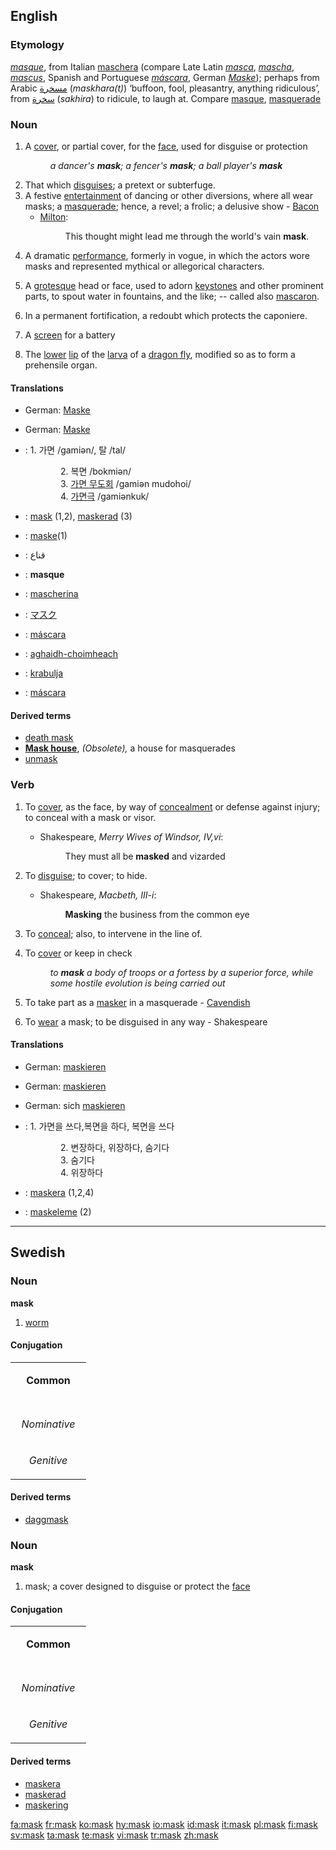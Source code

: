 ==English==

===Etymology===
{{F.}} ''[[masque]]'', from Italian [[maschera]] (compare Late Latin ''[[masca]]'', ''[[mascha]]'', ''[[mascus]]'', Spanish and Portuguese ''[[máscara]]'', German ''[[Maske]]''); perhaps from Arabic [[مسخرة]] (''maskhara(t)'') ‘buffoon, fool, pleasantry, anything ridiculous’, from [[سخرة]] (''sakhira'') to ridicule, to laugh at.  Compare [[masque]], [[masquerade]]

===Noun===
{{en-noun}}

# A [[cover]], or partial cover, for the [[face]], used for disguise or protection
#: ''a dancer's '''mask'''; a fencer's '''mask'''; a ball player's '''mask'''''
# That which [[disguise]]s; a pretext or subterfuge.
# A festive [[entertainment]] of dancing or other diversions, where all wear masks; a [[masquerade]]; hence, a revel; a frolic; a delusive show - [[Bacon]]
#*[[Milton]]:
#*:This thought might lead me through the world's vain '''mask'''.
# {{obsolete}} A dramatic [[performance]], formerly in vogue, in which the actors wore masks and represented mythical or allegorical characters.
# {{architecture}} A [[grotesque]] head or face, used to adorn [[keystone]]s and other prominent parts, to spout water in fountains, and the like; -- called also [[mascaron]].
# {{context|fortification}} In a permanent fortification, a redoubt which protects the caponiere.
# {{context|fortification}} A [[screen]] for a battery
# {{zoology}} The [[lower]] [[lip]] of the [[larva]] of a [[dragon fly]], modified so as to form a prehensile organ.

====Translations====
{{trans-top|A cover, or partial cover, for the face, used for disguise or protection}}
*German: [[Maske]] {{f}}
{{trans-mid}}
{{trans-bottom}}

{{trans-top|That which disguises}}
*German: [[Maske]] {{f}}
{{trans-mid}}
{{trans-bottom}}

{{trans-top|A festive entertainment}}
{{trans-mid}}
{{trans-bottom}}

{{trans-top|A dramatic performance in which the actors wore masks}}
{{trans-mid}}
{{trans-bottom}}

{{trans-top|(architecture) A grotesque head or face}}
{{trans-mid}}
{{trans-bottom}}

{{trans-top|(Fortification) A redoubt which protects the caponiere}}
{{trans-mid}}
{{trans-bottom}}

{{trans-top|(Fortification): A screen for a battery}}
{{trans-mid}}
{{trans-bottom}}

{{trans-top|(zoology) The lower lip of the larva of a dragon fly}}
{{trans-mid}}
{{trans-bottom}}

{{checktrans}}
*{{ttbc|Korean}}: 1. 가면 /gamiən/, 탈 /tal/
::: 2. 복면 /bokmiən/
::: 3. [[masquerade|가면 무도회]] /gamiən mudohoi/
::: 4. [[masquerade|가면극]] /gamiənkuk/
*{{ttbc|Swedish}}: [[mask#Swedish|mask]] (1,2), [[maskerad]] (3)
*{{ttbc|Turkish}}: [[maske]](1)
*{{ttbc|Arabic}}: قناع
*{{ttbc|French}}: '''masque'''
*{{ttbc|Italian}}: [[mascherina]] {{f}}
*{{ttbc|Japanese}}: [[マスク]]
*{{ttbc|Portuguese}}: [[máscara]] {{f}}
*{{ttbc|Scottish Gaelic}}: [[aghaidh-choimheach]] {{f}}
*{{ttbc|Serbian}}: [[krabulja]]
*{{ttbc|Spanish}}: [[máscara]] {{f}}

====Derived terms====
*[[death mask]]
*'''[[Mask house]]''', ''(Obsolete),'' a house for masquerades<!-- check capitalisation -->
*[[unmask]]

===Verb===
{{en-verb}}

# {{transitive}} To [[cover]], as the face, by way of [[concealment]] or defense against injury; to conceal with a mask or visor.
#*Shakespeare, ''Merry Wives of Windsor, IV,vi'':
#*:They must all be '''masked''' and vizarded
# {{transitive}} To [[disguise]]; to cover; to hide.
#*Shakespeare, ''Macbeth, III-i'':
#*:'''Masking''' the business from the common eye
# {{military|transitive}} To [[conceal]]; also, to intervene in the line of.
# {{military|transitive}} To [[cover]] or keep in check
#: ''to '''mask''' a body of troops or a fortess by a superior force, while some hostile evolution is being carried out''
# {{intransitive}} To take part as a [[masker]] in a masquerade - [[Cavendish]]
# {{intransitive}} To [[wear]] a mask; to be disguised in any way - Shakespeare

====Translations====
{{trans-top|To cover, as the face, by way of concealment or defense against injury}}
*German: [[maskieren]]
{{trans-mid}}
{{trans-bottom}}

{{trans-top|To disguise; to cover; to hide}}
*German: [[maskieren]]
{{trans-mid}}
{{trans-bottom}}

{{trans-top|(military) To conceal; also, to intervene in the line of}}
{{trans-mid}}
{{trans-bottom}}

{{trans-top|(military) To cover or keep in check}}
{{trans-mid}}
{{trans-bottom}}

{{trans-top|To take part as a masker in a masquerade}}
{{trans-mid}}
{{trans-bottom}}

{{trans-top|To wear a mask; to be disguised in any way}}
*German: sich [[maskieren]]
{{trans-mid}}
{{trans-bottom}}

{{checktrans}}
*{{ttbc|Korean}}: 1. 가면을 쓰다,복면을 하다, 복면을 쓰다
::: 2. 변장하다, 위장하다, 숨기다
::: 3. 숨기다
::: 4. 위장하다
*{{ttbc|Swedish}}: [[maskera]] (1,2,4)
*{{ttbc|Turkish}}: [[maskeleme]] (2)

----

==Swedish==

===Noun===
'''mask'''

# [[worm]]

====Conjugation====
{| border=1 cellspacing=0
| bgcolor=#FFFFF0 colspan=5 align=center | '''Common'''
|-
|- bgcolor=#FFFFF0 align=center
! rowspan=2 |
| colspan=2 width=105 | ''Singular''
| colspan=2 | ''Plural''
|- bgcolor=#FFFFF0 align=center
| width=105 | ''Indefinite''
| width=105 | ''Definite''
| width=105 | ''Indefinite''
|  width=105 | ''Definite''
|- align=center
| width=105 bgcolor=#FFFFF0 | ''Nominative''
| [[mask]]
| [[maskar]]
| [[masken]]
| [[maskarna]]
|- align=center
| width=105 bgcolor=#FFFFF0 | ''Genitive''
| [[masks]]
| [[maskars]]
| [[maskens]]
| [[maskarnas]]
|}

====Derived terms====
*[[daggmask]]

===Noun===
'''mask'''

# mask; a cover designed to disguise or protect the [[face]]

====Conjugation====
{| border=1 cellspacing=0
| bgcolor=#FFFFF0 colspan=5 align=center | '''Common'''
|-
|- bgcolor=#FFFFF0 align=center
! rowspan=2 |
| colspan=2 width=105 | ''Singular''
| colspan=2 | ''Plural''
|- bgcolor=#FFFFF0 align=center
| width=105 | ''Indefinite''
| width=105 | ''Definite''
| width=105 | ''Indefinite''
|  width=105 | ''Definite''
|- align=center
| width=105 bgcolor=#FFFFF0 | ''Nominative''
| [[mask]]
| [[masker]]
| [[masken]]
| [[maskerna]]
|- align=center
| width=105 bgcolor=#FFFFF0 | ''Genitive''
| [[masks]]
| [[maskers]]
| [[maskens]]
| [[maskernas]]
|}

====Derived terms====
*[[maskera]]
*[[maskerad]]
*[[maskering]]

[[fa:mask]]
[[fr:mask]]
[[ko:mask]]
[[hy:mask]]
[[io:mask]]
[[id:mask]]
[[it:mask]]
[[pl:mask]]
[[fi:mask]]
[[sv:mask]]
[[ta:mask]]
[[te:mask]]
[[vi:mask]]
[[tr:mask]]
[[zh:mask]]